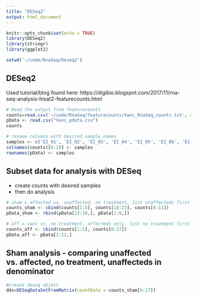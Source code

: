 ```yaml
---
title: "DESeq2"
output: html_document
---
```


```r
knitr::opts_chunk$set(echo = TRUE)
library(DESeq2)
library(stringr)
library(ggplot2)

setwd('~/code/RnaSeq/Deseq2')
```

## DESeq2

Used tutorial/blog found here: https://digibio.blogspot.com/2017/11/rna-seq-analysis-hisat2-featurecounts.html

```r
# Read the output from featurecounts
counts=read.csv('~/code/RnaSeq/featurecounts/Vanc_RnaSeq_counts.txt', sep = "", head=T, skip=1, row.names="Geneid")
pData <- read.csv("Vanc_pdata.csv")
counts
```

```r
# rename columns with desired sample names
samples <- c('EI_01', 'EI_02', 'EI_03', 'EI_04', 'EI_05', 'EI_06', 'EI_07', 'EI_08', 'EI_09', 'EI_10', 'EI_11', 'EI_12', 'EI_13', 'EI_14', 'EI_15', 'EI_16', 'EI_17', 'EI_18', 'EI_19', 'EI_20', 'EI_21', 'EI_22', 'EI_23', 'EI_24')
colnames(counts)[6:29] <- samples
rownames(pData) <- samples
```

## Subset data for analysis with DESeq
* create counts with desired samples
* then do analysis
```r
# sham = affected vs. unaffected, no treatment, list unaffecteds first
counts_sham <- cbind(counts[1:5], counts[18:23], counts[6:11])
pData_sham <- rbind(pData[13:18,], pData[1:6,])

# aff = vanc vs. no treatment, affecteds only, list no treatment first
counts_aff <- cbind(counts[1:5], counts[6:17])
pData_aff <- pData[1:12,]
```


## Sham analysis - comparing unaffected vs. affected, no treatment, unaffecteds in denominator
```r
#create deseq object
dds=DESeqDataSetFromMatrix(countData = counts_sham[6:17])
```




